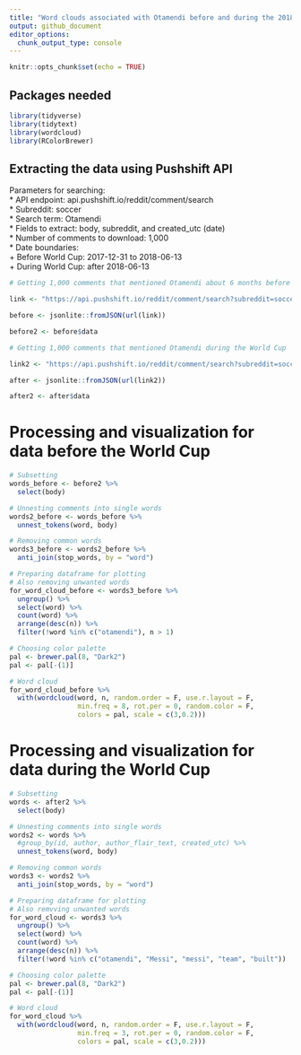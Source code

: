 ```yaml
---
title: "Word clouds associated with Otamendi before and during the 2018 World Cup"
output: github_document
editor_options: 
  chunk_output_type: console
---
```


```r

knitr::opts_chunk$set(echo = TRUE)

```

## Packages needed

```r

library(tidyverse)
library(tidytext)
library(wordcloud)
library(RColorBrewer)

```

## Extracting the data using Pushshift API

Parameters for searching:   
* API endpoint: api.pushshift.io/reddit/comment/search    
* Subreddit: soccer   
* Search term: Otamendi   
* Fields to extract: body, subreddit, and created_utc (date)    
* Number of comments to download: 1,000   
* Date boundaries:    
    + Before World Cup: 2017-12-31 to 2018-06-13    
    + During World Cup: after 2018-06-13    

```r

# Getting 1,000 comments that mentioned Otamendi about 6 months before the World Cup

link <- "https://api.pushshift.io/reddit/comment/search?subreddit=soccer&q=Otamendi&fields=body,subreddit,created_utc&before=1528934399&after=1514764800&size=1000"

before <- jsonlite::fromJSON(url(link))

before2 <- before$data

# Getting 1,000 comments that mentioned Otamendi during the World Cup

link2 <- "https://api.pushshift.io/reddit/comment/search?subreddit=soccer&q=Otamendi&fields=body,subreddit,created_utc&after=1528934399&size=1000"

after <- jsonlite::fromJSON(url(link2))

after2 <- after$data

```

# Processing and visualization for data before the World Cup

```r

# Subsetting
words_before <- before2 %>%
  select(body) 

# Unnesting comments into single words
words2_before <- words_before %>%
  unnest_tokens(word, body)

# Removing common words
words3_before <- words2_before %>%
  anti_join(stop_words, by = "word") 

# Preparing dataframe for plotting
# Also removing unwanted words
for_word_cloud_before <- words3_before %>%
  ungroup() %>% 
  select(word) %>% 
  count(word) %>%
  arrange(desc(n)) %>%
  filter(!word %in% c("otamendi"), n > 1) 

# Choosing color palette
pal <- brewer.pal(8, "Dark2")
pal <- pal[-(1)]

# Word cloud
for_word_cloud_before %>%
  with(wordcloud(word, n, random.order = F, use.r.layout = F, 
                 min.freq = 8, rot.per = 0, random.color = F, 
                 colors = pal, scale = c(3,0.2)))

```

# Processing and visualization for data during the World Cup

```r

# Subsetting
words <- after2 %>%
  select(body) 

# Unnesting comments into single words
words2 <- words %>%
  #group_by(id, author, author_flair_text, created_utc) %>%
  unnest_tokens(word, body)

# Removing common words
words3 <- words2 %>%
  anti_join(stop_words, by = "word") 

# Preparing dataframe for plotting
# Also remvving unwanted words
for_word_cloud <- words3 %>%
  ungroup() %>% 
  select(word) %>% 
  count(word) %>%
  arrange(desc(n)) %>%
  filter(!word %in% c("otamendi", "Messi", "messi", "team", "built"))

# Choosing color palette
pal <- brewer.pal(8, "Dark2")
pal <- pal[-(1)]

# Word cloud
for_word_cloud %>%
  with(wordcloud(word, n, random.order = F, use.r.layout = F, 
                 min.freq = 3, rot.per = 0, random.color = F, 
                 colors = pal, scale = c(3,0.2)))

```